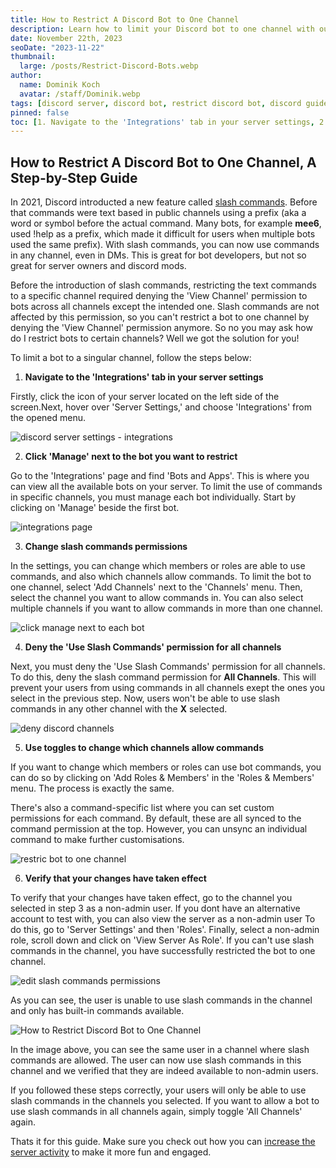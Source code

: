 ```yaml
---
title: How to Restrict A Discord Bot to One Channel
description: Learn how to limit your Discord bot to one channel with our straightforward guide. Maintain control of your Discord server.
date: November 22th, 2023
seoDate: "2023-11-22"
thumbnail:
  large: /posts/Restrict-Discord-Bots.webp
author:
  name: Dominik Koch
  avatar: /staff/Dominik.webp
tags: [discord server, discord bot, restrict discord bot, discord guide, discord bots]
pinned: false
toc: [1. Navigate to the 'Integrations' tab in your server settings, 2. Click 'Manage' next to the bot you want to restrict, 3. Change slash commands permission, 4. Deny the 'Use Slash Commands' permission for all channels, 5. Use toggles to change which channels allow commands, 6. Verify that your changes have taken effect ]
---
```


## How to Restrict A Discord Bot to One Channel, A Step-by-Step Guide

In 2021, Discord introducted a new feature called [slash commands](https://discord.com/blog/slash-commands-are-here). Before that commands were text based in public channels using a prefix (aka a word or symbol before the actual command. Many bots, for example **mee6**, used !help as a prefix, which made it difficult for users when multiple bots used the same prefix). With slash commands, you can now use commands in any channel, even in DMs. This is great for bot developers, but not so great for server owners and discord mods.

Before the introduction of slash commands, restricting the text commands to a specific channel required denying the 'View Channel' permission to bots across all channels except the intended one. Slash commands are not affected by this permission, so you can't restrict a bot to one channel by denying the 'View Channel' permission anymore. So no you may ask how do I restrict bots to certain channels? Well we got the solution for you!

To limit a bot to a singular channel, follow the steps below:

1. **Navigate to the 'Integrations' tab in your server settings**

Firstly, click the icon of your server located on the left side of the screen.Next, hover over 'Server Settings,' and choose 'Integrations' from the opened menu.

![discord server settings - integrations](/posts/Images/Restrict/Discord-Server-Settings.webp)

2. **Click 'Manage' next to the bot you want to restrict**

Go to the 'Integrations' page and find 'Bots and Apps'. This is where you can view all the available bots on your server. To limit the use of commands in specific channels, you must manage each bot individually. Start by clicking on 'Manage' beside the first bot.

![integrations page](/posts/Images/Restrict/Discord-Integrations-Page.webp)

3. **Change slash commands permissions**

In the settings, you can change which members or roles are able to use commands, and also which channels allow commands. To limit the bot to one channel, select 'Add Channels' next to the 'Channels' menu. Then, select the channel you want to allow commands in. You can also select multiple channels if you want to allow commands in more than one channel.

![click manage next to each bot](/posts/Images/Restrict/Discord-Click-Next-Bot.webp)

4. **Deny the 'Use Slash Commands' permission for all channels**

Next, you must deny the 'Use Slash Commands' permission for all channels. To do this, deny the slash command permission for **All Channels**. This will prevent your users from using commands in all channels exept the ones you select in the previous step. Now, users won't be able to use slash commands in any other channel with the **X** selected.

![deny discord channels](/posts/Images/Restrict/Discord-Deny-Channels.webp)

5. **Use toggles to change which channels allow commands**

If you want to change which members or roles can use bot commands, you can do so by clicking on 'Add Roles & Members' in the 'Roles & Members' menu. The process is exactly the same.

There's also a command-specific list where you can set custom permissions for each command. By default, these are all synced to the command permission at the top. However, you can unsync an individual command to make further customisations.

![restric bot to one channel](/posts/Images/Restrict/Discord-Restric-Bot.webp)

6. **Verify that your changes have taken effect**

To verify that your changes have taken effect, go to the channel you selected in step 3 as a non-admin user. If you dont have an alternative account to test with, you can also view the server as a non-admin user To do this, go to 'Server Settings' and then 'Roles'. Finally, select a non-admin role, scroll down and click on 'View Server As Role'. If you can't use slash commands in the channel, you have successfully restricted the bot to one channel.

![edit slash commands permissions](/posts/Images/Restrict/Discord-Verify-1.webp)

As you can see, the user is unable to use slash commands in the channel and only has built-in commands available.

![How to Restrict Discord Bot to One Channel](/posts/Images/Restrict/Discord-Verify-2.webp)

In the image above, you can see the same user in a channel where slash commands are allowed. The user can now use slash commands in this channel and we verified that they are indeed available to non-admin users.

If you followed these steps correctly, your users will only be able to use slash commands in the channels you selected. If you want to allow a bot to use slash commands in all channels again, simply toggle 'All Channels' again.

Thats it for this guide. Make sure you check out how you can [increase the server activity](/blog/how-to-boost-server-activity-with-would-you) to make it more fun and engaged.

